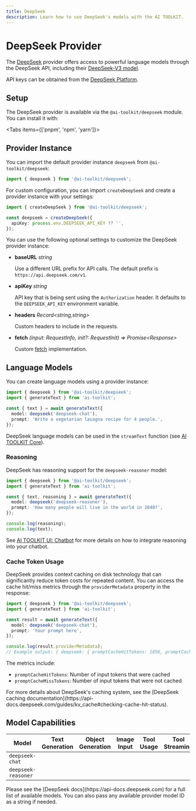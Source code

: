 ```yaml
---
title: DeepSeek
description: Learn how to use DeepSeek's models with the AI TOOLKIT.
---
```


# DeepSeek Provider

The [DeepSeek](https://www.deepseek.com) provider offers access to powerful language models through the DeepSeek API, including their [DeepSeek-V3 model](https://github.com/deepseek-ai/DeepSeek-V3).

API keys can be obtained from the [DeepSeek Platform](https://platform.deepseek.com/api_keys).

## Setup

The DeepSeek provider is available via the `@ai-toolkit/deepseek` module. You can install it with:

<Tabs items={['pnpm', 'npm', 'yarn']}>
  <Tab>
    <Snippet text="pnpm add @ai-toolkit/deepseek" dark />
  </Tab>
  <Tab>
    <Snippet text="npm install @ai-toolkit/deepseek" dark />
  </Tab>
  <Tab>
    <Snippet text="yarn add @ai-toolkit/deepseek" dark />
  </Tab>
</Tabs>

## Provider Instance

You can import the default provider instance `deepseek` from `@ai-toolkit/deepseek`:

```ts
import { deepseek } from '@ai-toolkit/deepseek';
```

For custom configuration, you can import `createDeepSeek` and create a provider instance with your settings:

```ts
import { createDeepSeek } from '@ai-toolkit/deepseek';

const deepseek = createDeepSeek({
  apiKey: process.env.DEEPSEEK_API_KEY ?? '',
});
```

You can use the following optional settings to customize the DeepSeek provider instance:

- **baseURL** _string_

  Use a different URL prefix for API calls.
  The default prefix is `https://api.deepseek.com/v1`.

- **apiKey** _string_

  API key that is being sent using the `Authorization` header. It defaults to
  the `DEEPSEEK_API_KEY` environment variable.

- **headers** _Record&lt;string,string&gt;_

  Custom headers to include in the requests.

- **fetch** _(input: RequestInfo, init?: RequestInit) => Promise&lt;Response&gt;_

  Custom [fetch](https://developer.mozilla.org/en-US/docs/Web/API/fetch) implementation.

## Language Models

You can create language models using a provider instance:

```ts
import { deepseek } from '@ai-toolkit/deepseek';
import { generateText } from 'ai-toolkit';

const { text } = await generateText({
  model: deepseek('deepseek-chat'),
  prompt: 'Write a vegetarian lasagna recipe for 4 people.',
});
```

DeepSeek language models can be used in the `streamText` function
(see [AI TOOLKIT Core](/docs/ai-toolkit-core)).

### Reasoning

DeepSeek has reasoning support for the `deepseek-reasoner` model:

```ts
import { deepseek } from '@ai-toolkit/deepseek';
import { generateText } from 'ai-toolkit';

const { text, reasoning } = await generateText({
  model: deepseek('deepseek-reasoner'),
  prompt: 'How many people will live in the world in 2040?',
});

console.log(reasoning);
console.log(text);
```

See [AI TOOLKIT UI: Chatbot](/docs/ai-toolkit-ui/chatbot#reasoning) for more details
on how to integrate reasoning into your chatbot.

### Cache Token Usage

DeepSeek provides context caching on disk technology that can significantly reduce token costs for repeated content. You can access the cache hit/miss metrics through the `providerMetadata` property in the response:

```ts
import { deepseek } from '@ai-toolkit/deepseek';
import { generateText } from 'ai-toolkit';

const result = await generateText({
  model: deepseek('deepseek-chat'),
  prompt: 'Your prompt here',
});

console.log(result.providerMetadata);
// Example output: { deepseek: { promptCacheHitTokens: 1856, promptCacheMissTokens: 5 } }
```

The metrics include:

- `promptCacheHitTokens`: Number of input tokens that were cached
- `promptCacheMissTokens`: Number of input tokens that were not cached

<Note>
  For more details about DeepSeek's caching system, see the [DeepSeek caching
  documentation](https://api-docs.deepseek.com/guides/kv_cache#checking-cache-hit-status).
</Note>

## Model Capabilities

| Model               | Text Generation     | Object Generation   | Image Input         | Tool Usage          | Tool Streaming      |
| ------------------- | ------------------- | ------------------- | ------------------- | ------------------- | ------------------- |
| `deepseek-chat`     | <Check size={18} /> | <Check size={18} /> | <Cross size={18} /> | <Check size={18} /> | <Check size={18} /> |
| `deepseek-reasoner` | <Check size={18} /> | <Cross size={18} /> | <Cross size={18} /> | <Cross size={18} /> | <Cross size={18} /> |

<Note>
  Please see the [DeepSeek docs](https://api-docs.deepseek.com) for a full list
  of available models. You can also pass any available provider model ID as a
  string if needed.
</Note>
